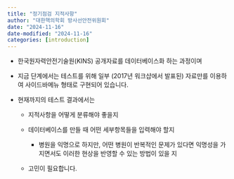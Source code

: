 ```yaml
---
title: "정기점검 지적사항"
author: "대한핵의학회 방사선안전위원회"
date: "2024-11-16"
date-modified: "2024-11-16"
categories: [introduction]
---
```


-   한국원자력안전기술원(KINS) 공개자료를 데이터베이스화 하는 과정이며

-   지금 단계에서는 테스트를 위해 일부 (2017년 워크샵에서 발표된) 자료만를 이용하여 사이드바메뉴 형태로 구현되어 있습니다.

-   현재까지의 테스트 결과에서는

    -   지적사항을 어떻게 분류해야 좋을지

    -   데이터베이스를 만들 때 어떤 세부항목들을 입력해야 할지

        -   병원을 익명으로 하지만, 어떤 병원이 반복적인 문제가 있다면 익명성을 가지면서도 이러한 현상을 반영할 수 있는 방법이 있을 지

    -   고민이 필요합니다.
